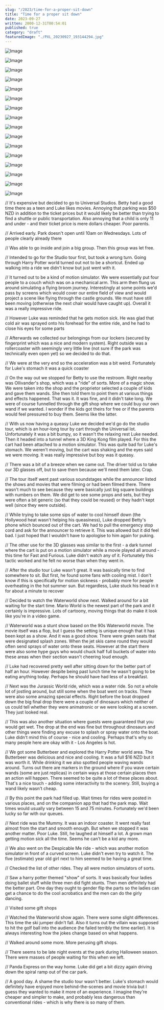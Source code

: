 ```yaml
---
slug: "/2023/time-for-a-proper-sit-down"
title: "Time for a proper sit down"
date: 2023-09-27
written: 2000-12-31T00:54:01
published: true
category: "draft"
featuredImage: "./PXL_20230927_193144294.jpg"
---
```


![Image](PXL_20230927_183443501.jpg)

![Image](PXL_20230927_183658905.jpg)

![Image](PXL_20230927_184319345.jpg)

![Image](PXL_20230927_184452270.jpg)

![Image](PXL_20230927_185929061.jpg)

![Image](PXL_20230927_190326414.jpg)

![Image](PXL_20230927_190523395.jpg)

![Image](PXL_20230927_191729456.jpg)

![Image](PXL_20230927_191904674.jpg)

![Image](PXL_20230927_192531414.jpg)

![Image](PXL_20230927_192603396.jpg)

![Image](PXL_20230927_192825702.jpg)

![Image](PXL_20230927_193144294.jpg)

![Image](PXL_20230927_193150865.jpg)

![Image](PXL_20230927_193237871.jpg)

![Image](PXL_20230927_193315878.jpg)

// It's expensive but decided to go to Universal Studios. Betty had a good time there as a teen and Luke likes movies. Annoying that parking was $50 NZD in addition to the ticket prices but it would likely be better than trying to find a shuttle or public transportation. Also annoying that a child is only 11 and under - and their ticket price is mere dollars cheaper. Poor parents.

// Arrived early. Park doesn't open until 10am on Wednesdays. Lots of people clearly already there

// Was able to go inside and join a big group. Then this group was let free.

// Intended to go for the Studio tour first, but took a wrong turn. Going through Harry Potter world turned out not to be a shortcut. Ended up walking into a ride we didn't know but just went with it.

// It turned out to be a kind of motion simulator. We were essentially put four people to a couch which was on a mechanical arm. This arm then flung us around simulating a flying broom journey. Interestingly at some points we'd pass by screens which would cover our entire field of view and would project a scene like flying through the castle grounds. We must have still been moving (otherwise the next chair would have caught up). Overall it was a really impressive ride.

// However Luke was reminded that he gets motion sick. He was glad that cold air was sprayed onto his forehead for the entire ride, and he had to close his eyes for some parts

// Afterwards we collected our belongings from our lockers (secured by fingerprint which was a nice and modern system). Right outside was a rollercoaster with seemingly very little line (not sure if the park was technically even open yet) so we decided to do that.

// We were at the very end so the acceleration was a bit weird. Fortunately for Luke's stomach it was a quick coaster

// On the way out we stopped for Betty to use the restroom. Right nearby was Ollivander's shop, which was a "ride" of sorts. More of a magic show. We were taken into the shop and the proprietor selected a couple of kids and gave them wands. She then told them to point them at various things and effects happened. That was it. It was fine, and it didn't take long. We were of course funnelled through the gift shop where we could buy our own wand if we wanted. I wonder if the kids got theirs for free or if the parents would feel pressured to buy them. Seems like the latter.

// With us now having a queasy Luke we decided we'd go do the studio tour, which is an hour-long tour by cart through the Universal lot. Unfortunately it was a bit bumpy, so it wasn't the relaxing rest Luke needed. Then it headed into a tunnel where a 3D King Kong film played. For this the cart had been attached to a motion simulator. This was quite bad for Luke's stomach. We weren't moving, but the cart was shaking and the eyes said we were moving. It was really impressive but boy was it queasy.

// There was a bit of a breeze when we came out. The driver told us to take our 3D glasses off, but to save them because we'll need them later. Crap.

// The tour itself went past various soundstages while the announcer listed the shows and movies that were filming or had been filmed there. There wasn't much to see because they were basically just big square buildings with numbers on them. We did get to see some props and sets, but they were often a bit generic (so that they could be reused) or they hadn't kept well (since they were outside).

// While trying to take some sips of water to cool himself down (the Hollywood heat wasn't helping his queasiness), Luke dropped Betty's phone which bounced out of the cart. We had to pull the emergency stop cord and ask for the announcer to retrieve it. This was allowed but it did feel bad. I just hoped that I wouldn't have to apologise to him again for puking.

// The other use for the 3D glasses was similar to the first - a dark tunnel where the cart is put on a motion simulator while a movie played all around - this time for Fast and Furious. Luke didn't watch any of it. Fortunately this tactic worked and he felt no worse than when they went in.

// After the studio tour Luke wasn't great. It was basically time to find somewhere to sit. But first, he found some fans with cooling mist. I don't know if this is specifically for motion sickness - probably more for people overheating in the hot summer sun. But regardless, Luke stuck his head in it for about a minute to recover

// Decided to watch the Waterworld show next. Walked around for a bit waiting for the start time. Mario World is the newest part of the park and it certainly is impressive. Lots of cartoony, moving things that do make it look like you're in a video game.

// Waterworld was a stunt show based on the 90s Waterworld movie. The movie itself was a flop, but I guess the setting is unique enough that it has been kept as a show. And it was a good show. There were green seats that were designated splash zones. When the jet skis came round they would often send sprays of water onto these seats. However at the start there were also some hype guys who would chuck half full buckets of water into these areas when their section wasn't cheering loud enough.

// Luke had recovered pretty well after sitting down for the better part of half an hour. However despite being past lunch time he wasn't going to be eating anything today. Perhaps he should have had less of a breakfast.

// Next was the Jurassic World ride, which was a water ride. So not a whole lot of jostling around, but still some when the boat went on tracks. There were also some amazing special effects. Right before the boat dropped down the big final drop there were a couple of dinosaurs which neither of us could tell whether they were animatronic or we were looking at a screen. They just looked real.

// This was also another situation where guests were guaranteed that you would get wet. The drop at the end was fine but throughout dinosaurs and other things were finding any excuse to splash or spray water onto the boat. Luke didn't mind this of course - nice and cooling. Perhaps that's why so many people here are okay with it - Los Angeles is hot.

// We got some Butterbeer and explored the Harry Potter world area. The Butterbeer was delicious and nice and cooling. It was a full $16 NZD but it was worth it. While drinking it we also spotted people waving wands around. Turns out there are markers in the ground where if you wave certain wands (some are just replicas) in certain ways at those certain places then an action will happen. There seemed to be quite a lot of these places about. That's a nice touch - adding some interactivity to the scenery. Still, buying a wand likely wasn't cheap.

// By this point the park had filled up. Wait times for rides were posted in various places, and on the companion app that had the park map. Wait times would usually vary between 15 and 75 minutes. Fortunately we'd been lucky so far with our queues.

// Next ride was the Mummy. It was an indoor coaster. It went really fast almost from the start and smooth enough. But when we stopped it was another matter. Poor Luke. Still, he laughed at himself a lot. A grown man getting motion sick all the time. Seems he can't be a kid any more.

// We also went on the Despicable Me ride - which was another motion simulator in front of a curved screen. Luke didn't even try to watch it. The five (estimate) year old girl next to him seemed to be having a great time.

// Checked the list of other rides. They all were motion simulators of sorts.

// Saw a harry potter themed "show" of sorts. It was basically four ladies doing ballet stuff while three men did fight stunts. Then men definitely had the better part. One day they ought to gender flip the parts so the ladies can get a chance to do the cool acrobatics and the men can do the girly dancing.

// Visited some gift shops

// Watched the Waterworld show again. There were some slight differences. This time the ski jumper didn't fall. Also it turns out the villain was supposed to hit the golf ball into the audience (he failed terribly the time earlier). It is always interesting how the jokes change based on what happens.

// Walked around some more. More perusing gift shops.

// There seems to be late night events at the park during Halloween season. There were masses of people waiting for this when we left.

// Panda Express on the way home. Luke did get a bit dizzy again driving down the spiral ramp out of the car park.

// A good day. A shame the studio tour wasn't better. Luke's stomach would definitely have enjoyed more behind-the-scenes and movie trivia but I guess they wanted to make it more of an experience. I imagine they're cheaper and simpler to make, and probably less dangerous than conventional rides - which is why there is so many of them.
